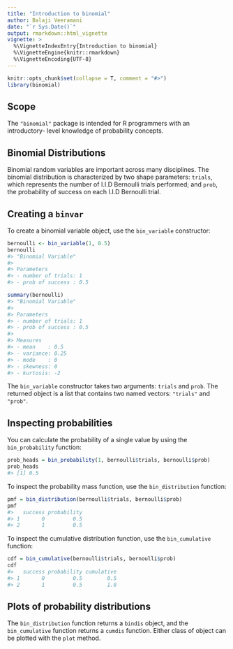 ```yaml
---
title: "Introduction to binomial"
author: Balaji Veeramani
date: "`r Sys.Date()`"
output: rmarkdown::html_vignette
vignette: >
  %\VignetteIndexEntry{Introduction to binomial}
  %\VignetteEngine{knitr::rmarkdown}
  %\VignetteEncoding{UTF-8}
---
```


```r
knitr::opts_chunk$set(collapse = T, comment = "#>")
library(binomial)
```

## Scope

The `"binomial"` package is intended for R programmers with an introductory-
level knowledge of probability concepts.

## Binomial Distributions
Binomial random variables are important across many disciplines. The binomial 
distribution is characterized by two shape parameters: `trials`, which represents 
the number of I.I.D Bernoulli trials performed; and `prob`, the probability of 
success on each I.I.D Bernoulli trial.

## Creating a `binvar`

To create a binomial variable object, use the `bin_variable` constructor:

```r
bernoulli <- bin_variable(1, 0.5)
bernoulli
#> "Binomial Variable" 
#>
#> Parameters 
#> - number of trials: 1 
#> - prob of success : 0.5

summary(bernoulli)
#> "Binomial Variable" 
#>
#> Parameters 
#> - number of trials: 1 
#> - prob of success : 0.5 
#>
#> Measures 
#> - mean    : 0.5 
#> - variance: 0.25 
#> - mode    : 0 
#> - skewness: 0 
#> - kurtosis: -2
```

The `bin_variable` constructor takes two arguments: `trials` and `prob`. The 
returned object is a list that contains two named vectors: `"trials"` and `"prob"`.

## Inspecting probabilities

You can calculate the probability of a single value by using the `bin_probability`
function:

```r
prob_heads = bin_probability(1, bernoulli$trials, bernoulli$prob)
prob_heads
#> [1] 0.5
```

To inspect the probability mass function, use the `bin_distribution` function:

```r
pmf = bin_distribution(bernoulli$trials, bernoulli$prob)
pmf
#>   success probability
#> 1       0         0.5
#> 2       1         0.5
```

To inspect the cumulative distribution function, use the `bin_cumulative` function:

```r
cdf = bin_cumulative(bernoulli$trials, bernoulli$prob)
cdf
#>   success probability cumulative
#> 1       0         0.5        0.5
#> 2       1         0.5        1.0
```

## Plots of probability distributions

The `bin_distribution` function returns a `bindis` object, and the `bin_cumulative` 
function returns a `cumdis` function. Either class of object can be plotted with 
the `plot` method.
